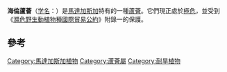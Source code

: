 {{expand|time=2009-08-08T23:18:49+00:00}}
{{Speciesbox
| name = 海倫蘆薈
| image = Aloe helenae.JPG
| image_width = 250px
| status = CR
| status_system = iucn3.1
| status_ref = <ref name=IUCN>{{IUCN2009|assessors=World Conservation Monitoring Centre|year=1998|id=39056|title=Aloe helenae|downloaded=2009-08-08}}</ref>
| genus = Aloe
| species = helenae
| authority = Danguy
}}
'''海倫蘆薈'''（[[学名|学名]]：''{{lang|la|Aloe helenae}}''）是[[馬達加斯加|馬達加斯加]]特有的一種[[蘆薈|蘆薈]]。它們現正處於[[極危|極危]]，並受到《[[瀕危野生動植物種國際貿易公約|瀕危野生動植物種國際貿易公約]]》附錄一的保護。

==參考==
{{Commons|Aloe helenae}}
{{reflist}}
{{Taxonbar|from=Q135676}}

[[Category:馬達加斯加植物|Category:馬達加斯加植物]]
[[Category:蘆薈屬|Category:蘆薈屬]]
[[Category:耐旱植物|Category:耐旱植物]]